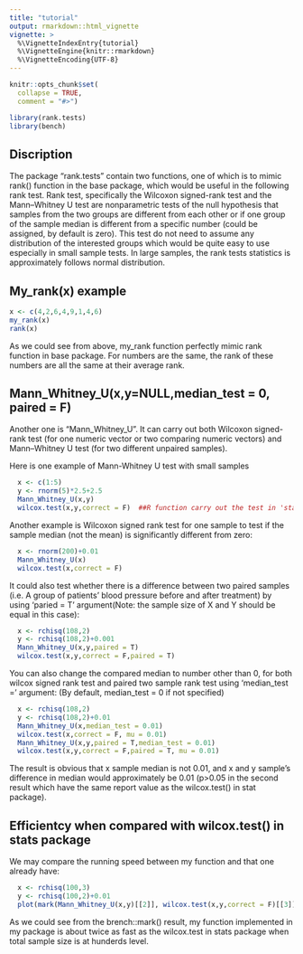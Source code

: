 ```yaml
---
title: "tutorial"
output: rmarkdown::html_vignette
vignette: >
  %\VignetteIndexEntry{tutorial}
  %\VignetteEngine{knitr::rmarkdown}
  %\VignetteEncoding{UTF-8}
---
```


```r
knitr::opts_chunk$set(
  collapse = TRUE,
  comment = "#>")
```

```r
library(rank.tests)
library(bench)
```

## Discription
The package "rank.tests" contain two functions, one of which is to mimic rank() function in the base package, which would be useful in the following rank test. 
Rank test, specifically the Wilcoxon signed-rank test and the Mann–Whitney U test are nonparametric tests of the null hypothesis that samples from the two groups are different from each other or if one group of the sample median is different from a specific number (could be assigned, by default is zero). This test do not need to assume any distribution of the interested groups which would be quite easy to use especially in small sample tests. In large samples, the rank tests statistics is approximately follows normal distribution. 

## My_rank(x) example
```r
x <- c(4,2,6,4,9,1,4,6)
my_rank(x)
rank(x)
```

As we could see from above, my_rank function perfectly mimic rank function in base package. For numbers are the same, the rank of these numbers are all the same at their average rank.

## Mann_Whitney_U(x,y=NULL,median_test = 0, paired = F)

Another one is "Mann_Whitney_U". It can carry out both Wilcoxon signed-rank test (for one numeric vector or two comparing numeric vectors) and Mann–Whitney U test  (for two different unpaired  samples).

Here is one example of Mann-Whitney U test with small samples
```r
  x <- c(1:5)
  y <- rnorm(5)*2.5+2.5
  Mann_Whitney_U(x,y)
  wilcox.test(x,y,correct = F)  ##R function carry out the test in 'stats' package
```

Another example is Wilcoxon signed rank test for one sample to test if the sample median (not the mean) is significantly different from zero:
```r
  x <- rnorm(200)+0.01
  Mann_Whitney_U(x)
  wilcox.test(x,correct = F)
```

It could also test whether there is a difference between two paired samples (i.e. A group of patients' blood pressure before and after treatment) by using 'paried = T' argument(Note: the sample size of X and Y should be equal in this case):
```r
  x <- rchisq(108,2)
  y <- rchisq(108,2)+0.001
  Mann_Whitney_U(x,y,paired = T)
  wilcox.test(x,y,correct = F,paired = T)
```

You can also change the compared median to number other than 0, for both wilcox signed rank test and paired two sample rank test using 'median_test =' argument: (By default, median_test = 0 if not specified)
```r
  x <- rchisq(108,2)
  y <- rchisq(108,2)+0.01
  Mann_Whitney_U(x,median_test = 0.01)
  wilcox.test(x,correct = F, mu = 0.01)
  Mann_Whitney_U(x,y,paired = T,median_test = 0.01)
  wilcox.test(x,y,correct = F,paired = T, mu = 0.01)
```

The result is obvious that x sample median is not 0.01, and x and y sample's difference in median would approximately be 0.01 (p>0.05 in the second result which have the same report value as the wilcox.test() in stat package). 

## Efficientcy when compared with wilcox.test() in stats package

We may compare the running speed between my function and that one already have:
```r
  x <- rchisq(100,3)
  y <- rchisq(100,2)+0.01
  plot(mark(Mann_Whitney_U(x,y)[[2]], wilcox.test(x,y,correct = F)[[3]])) ## Compare both correctness and speed when cacluting test statistics p value
```
As we could see from the brench::mark() result, my function implemented in my package is about twice as fast as the wilcox.test in stats package when total sample size is at hunderds level. 

